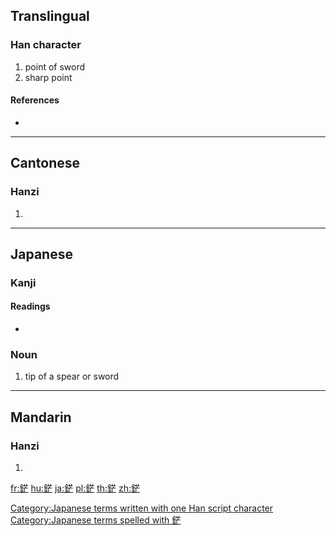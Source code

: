 {{character info/new}}
{{also|铓}}
==Translingual==

===Han character===
{{Han char|rn=167|rad=金|as=07|sn=15|four=84110|canj=CTYV}}

# point of sword
# sharp point

====References====
* {{Han ref|kx=1308.261|dkj=40490|dj=1810.160|hdz=64194.060|uh=92E9|ud=37609|bh=E86C|bd=59500}}

----

==Cantonese==

===Hanzi===
{{yue-hanzi|jyut=|y=mong4|sim=铓}}

# {{defn|lang=yue|sort=金07}}

----

==Japanese==

===Kanji===
{{ja-kanji|grade=|rs=金07}}

====Readings====
* {{ja-readings|on=[[ぼう]] (bō), [[もう]] (mō)|kun=[[ほこさき]] (hokosaki), [[きつさき]] (kitsusaki)|nanori=}}

===Noun===
{{ja-noun|へさき}}

# tip of a spear or sword

[[Category:Japanese terms written with one Han script character]]
[[Category:Japanese terms spelled with 鋩]]

----

==Mandarin==

===Hanzi===
{{cmn-hanzi|sim=铓|pin=[[máng]] ([[mang2]]), [[pù]] ([[pu4]])|wg=mang<sup>2</sup>, p'u<sup>4</sup>}}

# {{defn|lang=cmn|sort=金07}}

[[fr:鋩]]
[[hu:鋩]]
[[ja:鋩]]
[[pl:鋩]]
[[th:鋩]]
[[zh:鋩]]